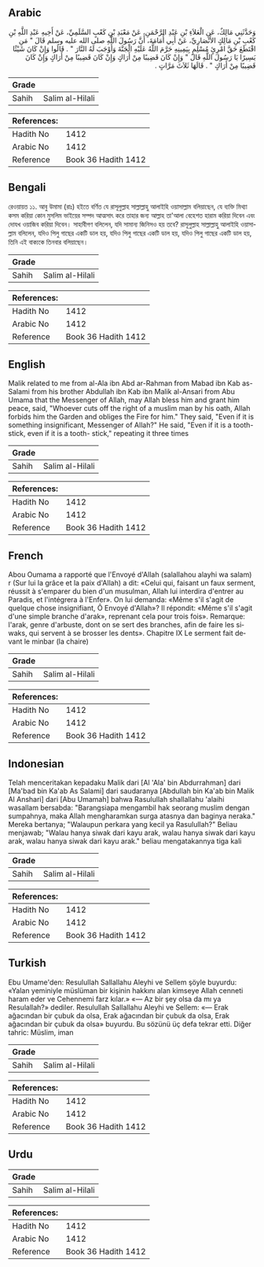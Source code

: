 ## Arabic


<div dir="rtl" lang="ar" style={{fontSize:'larger',backgroundColor:'#f8f9fa',padding:20}}>
وَحَدَّثَنِي مَالِكٌ، عَنِ الْعَلاَءِ بْنِ عَبْدِ الرَّحْمَنِ، عَنْ مَعْبَدِ بْنِ كَعْبٍ السَّلَمِيِّ، عَنْ أَخِيهِ عَبْدِ اللَّهِ بْنِ كَعْبِ بْنِ مَالِكٍ الأَنْصَارِيِّ، عَنْ أَبِي أُمَامَةَ، أَنَّ رَسُولَ اللَّهِ صلى الله عليه وسلم قَالَ ‏"‏ مَنِ اقْتَطَعَ حَقَّ امْرِئٍ مُسْلِمٍ بِيَمِينِهِ حَرَّمَ اللَّهُ عَلَيْهِ الْجَنَّةَ وَأَوْجَبَ لَهُ النَّارَ ‏"‏ ‏.‏ قَالُوا وَإِنْ كَانَ شَيْئًا يَسِيرًا يَا رَسُولَ اللَّهِ قَالَ ‏"‏ وَإِنْ كَانَ قَضِيبًا مِنْ أَرَاكٍ وَإِنْ كَانَ قَضِيبًا مِنْ أَرَاكٍ وَإِنْ كَانَ قَضِيبًا مِنْ أَرَاكٍ ‏"‏ ‏.‏ قَالَهَا ثَلاَثَ مَرَّاتٍ ‏.‏
</div>
<div style={{backgroundColor:'#f8f9fa',padding:20, marginBottom: 10}}><table> <thead> <tr> <th>Grade</th> <th></th> </tr> </thead> <tbody> <tr><td>Sahih</td><td>Salim al-Hilali</td></tr></tbody></table><table> <thead> <tr> <th>References:</th> <th></th> </tr> </thead> <tbody><tr><td>Hadith No</td><td>1412</td></tr><tr><td>Arabic No</td><td>1412</td></tr><tr><td>Reference</td><td>Book 36 Hadith 1412</td></tr></tbody></table></div>

## Bengali


<div dir="ltr" lang="bn" style={{fontSize:'larger',backgroundColor:'#f8f9fa',padding:20}}>
রেওয়ায়ত ১১. আবু উমামা (রাঃ) হইতে বর্ণিত যে রাসূলুল্লাহ সাল্লাল্লাহু আলাইহি ওয়াসাল্লাম বলিয়াছেন, যে ব্যক্তি মিথ্যা কসম করিয়া কোন মুসলিম ভাইয়ের সম্পদ আত্মসাৎ করে তাহার জন্য আল্লাহ তা'আলা বেহেশত হারাম করিয়া দিবেন এবং দোযখ ওয়াজিব করিয়া দিবেন। সাহাবীগণ বলিলেন, যদি সামান্য জিনিসও হয় তবে? রাসূলুল্লাহ সাল্লাল্লাহু আলাইহি ওয়াসাল্লাম বলিলেন, যদিও পিলু গাছের একটি ডাল হয়, যদিও পিলু গাছের একটি ডাল হয়, যদিও পিলু গাছের একটি ডাল হয়, তিনি এই বাক্যকে তিনবার বলিয়াছেন।
</div>
<div style={{backgroundColor:'#f8f9fa',padding:20, marginBottom: 10}}><table> <thead> <tr> <th>Grade</th> <th></th> </tr> </thead> <tbody> <tr><td>Sahih</td><td>Salim al-Hilali</td></tr></tbody></table><table> <thead> <tr> <th>References:</th> <th></th> </tr> </thead> <tbody><tr><td>Hadith No</td><td>1412</td></tr><tr><td>Arabic No</td><td>1412</td></tr><tr><td>Reference</td><td>Book 36 Hadith 1412</td></tr></tbody></table></div>

## English


<div dir="ltr" lang="en" style={{fontSize:'larger',backgroundColor:'#f8f9fa',padding:20}}>
Malik related to me from al-Ala ibn Abd ar-Rahman from Mabad ibn Kab as-Salami from his brother Abdullah ibn Kab ibn Malik al-Ansari from Abu Umama that the Messenger of Allah, may Allah bless him and grant him peace, said, "Whoever cuts off the right of a muslim man by his oath, Allah forbids him the Garden and obliges the Fire for him." They said, "Even if it is something insignificant, Messenger of Allah?" He said, "Even if it is a tooth-stick, even if it is a tooth- stick," repeating it three times
</div>
<div style={{backgroundColor:'#f8f9fa',padding:20, marginBottom: 10}}><table> <thead> <tr> <th>Grade</th> <th></th> </tr> </thead> <tbody> <tr><td>Sahih</td><td>Salim al-Hilali</td></tr></tbody></table><table> <thead> <tr> <th>References:</th> <th></th> </tr> </thead> <tbody><tr><td>Hadith No</td><td>1412</td></tr><tr><td>Arabic No</td><td>1412</td></tr><tr><td>Reference</td><td>Book 36 Hadith 1412</td></tr></tbody></table></div>

## French


<div dir="ltr" lang="fr" style={{fontSize:'larger',backgroundColor:'#f8f9fa',padding:20}}>
Abou Oumama a rapporté que l'Envoyé d'Allah (salallahou alayhi wa salam) r (Sur lui la grâce et la paix d'Allah) a dit: «Celui qui, faisant un faux serment, réussit à s'emparer du bien d'un musulman, Allah lui interdira d'entrer au Paradis, et l'intégrera à l'Enfer». On lui demanda: «Même s'il s'agit de quelque chose insignifiant, Ô Envoyé d'Allah»? Il répondit: «Même s'il s'agit d'une simple branche d'arak», reprenant cela pour trois fois». Remarque: l'arak, genre d'arbuste, dont on se sert des branches, afin de faire les siwaks, qui servent à se brosser les dents». Chapitre IX Le serment fait devant le minbar (la chaire)
</div>
<div style={{backgroundColor:'#f8f9fa',padding:20, marginBottom: 10}}><table> <thead> <tr> <th>Grade</th> <th></th> </tr> </thead> <tbody> <tr><td>Sahih</td><td>Salim al-Hilali</td></tr></tbody></table><table> <thead> <tr> <th>References:</th> <th></th> </tr> </thead> <tbody><tr><td>Hadith No</td><td>1412</td></tr><tr><td>Arabic No</td><td>1412</td></tr><tr><td>Reference</td><td>Book 36 Hadith 1412</td></tr></tbody></table></div>

## Indonesian


<div dir="ltr" lang="id" style={{fontSize:'larger',backgroundColor:'#f8f9fa',padding:20}}>
Telah menceritakan kepadaku Malik dari [Al 'Ala' bin Abdurrahman] dari [Ma'bad bin Ka'ab As Salami] dari saudaranya [Abdullah bin Ka'ab bin Malik Al Anshari] dari [Abu Umamah] bahwa Rasulullah shallallahu 'alaihi wasallam bersabda: "Barangsiapa mengambil hak seorang muslim dengan sumpahnya, maka Allah mengharamkan surga atasnya dan baginya neraka." Mereka bertanya; "Walaupun perkara yang kecil ya Rasulullah?" Beliau menjawab; "Walau hanya siwak dari kayu arak, walau hanya siwak dari kayu arak, walau hanya siwak dari kayu arak." beliau mengatakannya tiga kali
</div>
<div style={{backgroundColor:'#f8f9fa',padding:20, marginBottom: 10}}><table> <thead> <tr> <th>Grade</th> <th></th> </tr> </thead> <tbody> <tr><td>Sahih</td><td>Salim al-Hilali</td></tr></tbody></table><table> <thead> <tr> <th>References:</th> <th></th> </tr> </thead> <tbody><tr><td>Hadith No</td><td>1412</td></tr><tr><td>Arabic No</td><td>1412</td></tr><tr><td>Reference</td><td>Book 36 Hadith 1412</td></tr></tbody></table></div>

## Turkish


<div dir="ltr" lang="tr" style={{fontSize:'larger',backgroundColor:'#f8f9fa',padding:20}}>
Ebu Umame'den: Resulullah Sallallahu Aleyhi ve Sellem şöyle buyurdu: «Yalan yeminiyle müslüman bir kişinin hakkını alan kimseye Allah cenneti haram eder ve Cehennemi farz kılar.» «— Az bir şey olsa da mı ya Resulallah?» dediler. Resulullah Sallallahu Aleyhi ve Sellem: «— Erak ağacından bir çubuk da olsa, Erak ağacından bir çubuk da olsa, Erak ağacından bir çubuk da olsa» buyurdu. Bu sözünü üç defa tekrar etti. Diğer tahric: Müslim, iman
</div>
<div style={{backgroundColor:'#f8f9fa',padding:20, marginBottom: 10}}><table> <thead> <tr> <th>Grade</th> <th></th> </tr> </thead> <tbody> <tr><td>Sahih</td><td>Salim al-Hilali</td></tr></tbody></table><table> <thead> <tr> <th>References:</th> <th></th> </tr> </thead> <tbody><tr><td>Hadith No</td><td>1412</td></tr><tr><td>Arabic No</td><td>1412</td></tr><tr><td>Reference</td><td>Book 36 Hadith 1412</td></tr></tbody></table></div>

## Urdu


<div dir="rtl" lang="ur" style={{fontSize:'larger',backgroundColor:'#f8f9fa',padding:20}}>

</div>
<div style={{backgroundColor:'#f8f9fa',padding:20, marginBottom: 10}}><table> <thead> <tr> <th>Grade</th> <th></th> </tr> </thead> <tbody> <tr><td>Sahih</td><td>Salim al-Hilali</td></tr></tbody></table><table> <thead> <tr> <th>References:</th> <th></th> </tr> </thead> <tbody><tr><td>Hadith No</td><td>1412</td></tr><tr><td>Arabic No</td><td>1412</td></tr><tr><td>Reference</td><td>Book 36 Hadith 1412</td></tr></tbody></table></div>